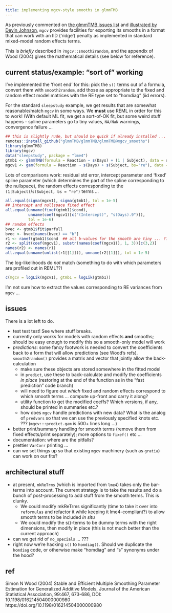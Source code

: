 ```yaml
---
title: implementing mgcv-style smooths in glmmTMB
---
```



As previously commented on [the glmmTMB issues list](https://github.com/glmmTMB/glmmTMB/issues/704) and [illustrated by Devin Johnson](https://gist.github.com/dsjohnson/9d66aa47557ad56438aaf75dd25910ea), `mgcv` provides facilities for exporting its smooths in a format that can work with an IID ('ridge') penalty as implemented in standard mixed-model random effects terms.

This is *briefly* described in `?mgcv::smooth2random`, and the appendix of Wood (2004) gives the mathematical details (see below for reference).

## current status/example: "sort of" working

I've implemented the 'front end' for this: pick the `s()` terms out of a formula, convert them with `smooth2random`, add those as appropriate to the fixed and random effect model matrices with the RE type set to "homdiag" (iid errors).

For the standard `sleepstudy` example, we get results that are somewhat reasonable/match `mgcv` in some ways. We **must** use REML in order for this to work! (With default ML fit, we get a sort-of-OK fit, but some weird stuff happens - spline parameters go to tiny values, `NA/NaN` warnings, convergence failure ...

```r
## this is slightly rude, but should be quick if already installed ...
remotes::install_github("glmmTMB/glmmTMB/glmmTMB@mgcv_smooths")
library(glmmTMB)
library(mgcv)
data("sleepstudy", package = "lme4")
gtmb1 <- glmmTMB(formula = Reaction ~ s(Days) + (1 | Subject), data = sleepstudy, REML = TRUE)
mgcv1 <- gam(formula = Reaction ~ s(Days) + s(Subject, bs="re"), data = sleepstudy)
```

Lots of comparisons work: residual std error, intercept parameter and 'fixed' spline parameter (which determines the part of the spline corresponding to the nullspace), the random effects corresponding to the `(1|Subject)`/`s(Subject, bs = "re")` terms ...

```r
all.equal(sigma(mgcv1), sigma(gtmb1), tol = 1e-5)
## intercept and nullspace fixed effect
all.equal(unname(fixef(gtmb1)$cond),
          unname(coef(mgcv1)[c("(Intercept)", "s(Days).9")]),
          tol = 1e-6)
## random effects
bvec <- gtmb1$fit$parfull
bvec <- bvec[names(bvec) == "b"]
r1 <- ranef(gtmb1)$cond  ## all b-values for the smooth are tiny ... ??
r2 <- split(coef(mgcv1), substr(names(coef(mgcv1)), 1, 3))[c(3,2)]
names(r2) <- names(r1)
all.equal(unname(unlist(r1[[1]])), unname(r2[[1]]), tol = 1e-5)
```

The log-likelihoods do *not* match (something to do with which parameters are profiled out in REML??)

```r
c(mgcv = logLik(mgcv1), gtmb1 = logLik(gtmb1))
```

I'm not sure how to extract the values corresponding to RE variances from `mgcv` ...

## issues 

There is a lot left to do.

- test test test! See where stuff breaks.
- currently only works for models with random effects **and** smooths; should be easy enough to modify this so a smooth-only model will work
- *predictions*: some fancy footwork is needed to convert the coefficients back to a form that will allow predictions (see Wood's refs). `smooth2random()` provides a matrix and vector that jointly allow the back-calculation
    * make sure these objects are stored somewhere in the fitted model
	* in `predict`, use these to back-calculate and modify the coefficients *in place* (restoring at the end of the function as in the "fast prediction" code branch)
	* will need to figure out *which* fixed and random effects correspond to which smooth terms ... compute up-front and carry it along?
	* utility function to get the modified coeffs? Which versions, if any, should be printed in summaries etc.?
	* how does `mgcv` handle predictions with new data? What is the analog of `predvars` so that we can use the previously specified knots etc. ??? (`mgcv:::predict.gam` is 500+ lines long ...)
* better print/summary handling for smooth terms (remove them from fixed effects/print separately); more options to `fixef()` etc ...
* documentation: where are the pitfalls?
* prettier `VarCorr` printing ... 
* can we set things up so that existing `mgcv` machinery (such as `gratia`) can work on our fits?


## architectural stuff

* at present, `mkReTrms` (which is imported from `lme4`) takes only the bar-terms into account. The current strategy is to take the results and do a bunch of post-processing to add stuff from the smooth terms.  This is clunky.
     * We could modify mkReTrms significantly (time to take it over into `reformulas` and refactor it while keeping it lme4-compliant?) to allow smooth terms to be included *in situ*
     * We could modify the s()-terms to be dummy terms with the right dimensions, then modify in place (this is not much better than the current approach)
* can we get rid of `no_specials` ... ??? 
* right now we're hacking `s()` to `homdiag()`. Should we duplicate the `homdiag` code, or otherwise make "homdiag" and "s" synonyms under the hood?

## ref

Simon N Wood (2004) Stable and Efficient Multiple Smoothing Parameter Estimation for Generalized Additive Models, Journal of the American Statistical Association, 99:467, 673-686, DOI: 10.1198/016214504000000980 https://doi.org/10.1198/016214504000000980

